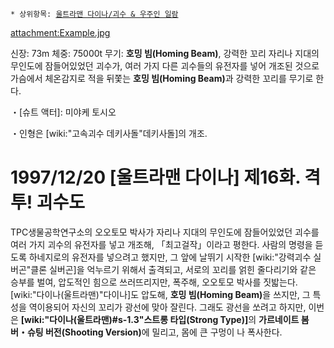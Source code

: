  * 상위항목: [[울트라맨 다이나/괴수 & 우주인 일람]]

attachment:Example.jpg

신장: 73m 체중: 75000t
무기: '''호밍 빔(Homing Beam)''', 강력한 꼬리
자리나 지대의 무인도에 잠들어있었던 괴수가, 여러 가지 다른 괴수들의 유전자를 넣어 개조된 것으로 가슴에서 체온감지로 적을 뒤쫓는 '''호밍 빔(Homing Beam)'''과 강력한 꼬리를 무기로 한다. 

・[슈트 액터]: 미야케 토시오

・인형은 [wiki:"고속괴수 데키사돌"데키사돌]의 개조.

= 1997/12/20 [울트라맨 다이나] 제16화. 격투! 괴수도 =
TPC생물공학연구소의 오오토모 박사가 자리나 지대의 무인도에 잠들어있었던 괴수를 여러 가지 괴수의 유전자를 넣고 개조해, 「최고걸작」이라고 평한다. 사람의 명령을 듣도록 하네지로의 유전자를 넣으려고 했지만, 그 앞에 날뛰기 시작한 [wiki:"강력괴수 실버곤"클론 실버곤]을 억누르기 위해서 출격되고, 서로의 꼬리를 얽힌 줄다리기와 같은 승부를 벌여, 압도적인 힘으로 쓰러뜨리지만, 폭주해, 오오토모 박사를 짓밟는다. [wiki:"다이나(울트라맨)"다이나]도 압도해, '''호밍 빔(Homing Beam)'''을 쓰지만, 그 특성을 역이용되어 자신의 꼬리가 광선에 맞아 잘린다. 그래도 광선을 쏘려고 하지만, 이번은 '''[wiki:"다이나(울트라맨)#s-1.3"스트롱 타입(Strong Type)]'''의 '''가르네이트 봄버・슈팅 버전(Shooting Version)'''에 밀리고, 몸에 큰 구멍이 나 폭사한다. 
